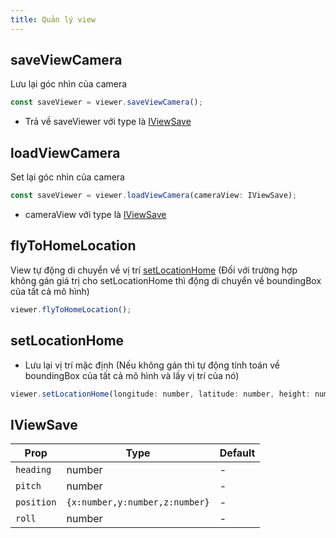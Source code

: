 ```yaml
---
title: Quản lý view
---
```


## saveViewCamera
Lưu lại góc nhìn của camera
```js
const saveViewer = viewer.saveViewCamera();
```
- Trả về saveViewer với type là [IViewSave](sceneManage#lưu-view-camera)

## loadViewCamera
Set lại góc nhìn của camera
```js
const saveViewer = viewer.loadViewCamera(cameraView: IViewSave);
```
- cameraView với type là [IViewSave](sceneManage#lưu-view-camera)

## flyToHomeLocation

View tự động di chuyển về vị trí [setLocationHome](sceneManage#flytohomelocation) (Đối với trường hợp không gán giá trị cho setLocationHome thì động di chuyển về boundingBox của tất cả mô hình)
```js
viewer.flyToHomeLocation();
```

## setLocationHome

- Lưu lại vị trí mặc định (Nếu không gán thì tự động tính toán về boundingBox của tất cả mô hình và lấy vị trí của nó)
```js
viewer.setLocationHome(longitude: number, latitude: number, height: number);
```

## IViewSave

| Prop     | Type   | Default |
| -------- | ------ | ------- |
| `heading`  | number | -       |
| `pitch`    | number | -       |
| `position` | `{x:number,y:number,z:number}` | -       |
| `roll`     | number | -       |
